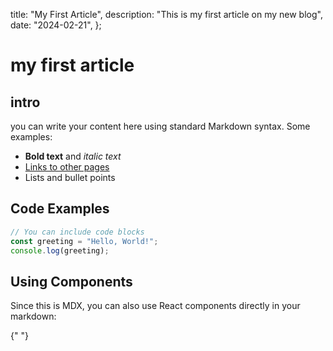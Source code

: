   title: "My First Article",
  description: "This is my first article on my new blog",
  date: "2024-02-21",
};

# my first article

## intro

you can write your content here using standard Markdown syntax. Some examples:

- **Bold text** and _italic text_
- [Links to other pages](/work)
- Lists and bullet points

## Code Examples

```js
// You can include code blocks
const greeting = "Hello, World!";
console.log(greeting);
```

## Using Components

Since this is MDX, you can also use React components directly in your markdown:


<NameTransition />{" "}
